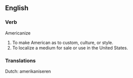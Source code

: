 ==English==

===Verb===
;Americanize
#To make American as to custom, culture, or style.
#To localize a medium for sale or use in the United States.

===Translations===
Dutch: amerikaniseren